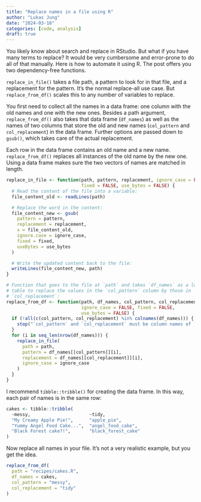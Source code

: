 ```yaml
---
title: "Replace names in a file using R"
author: "Lukas Jung"
date: "2024-03-18"
categories: [code, analysis]
draft: true
---
```


You likely know about search and replace in RStudio. But what if you have many terms to replace? It would be very cumbersome and error-prone to do all of that manually. Here is how to automate it using R. The post offers you two dependency-free functions.

`replace_in_file()` takes a file path, a pattern to look for in that file, and a replacement for the pattern. It's the normal replace-all use case. But `replace_from_df()` scales this to any number of variables to replace.

You first need to collect all the names in a data frame: one column with the old names and one with the new ones. Besides a path argument, `replace_from_df()` also takes that data frame (`df_names`) as well as the names of two columns that store the old and new names (`col_pattern` and `col_replacement`) in the data frame. Further options are passed down to `gsub()`, which takes care of the actual replacement.

Each row in the data frame contains an old name and a new name. `replace_from_df()` replaces all instances of the old name by the new one. Using a data frame makes sure the two vectors of names are matched in length.

```r
replace_in_file <- function(path, pattern, replacement, ignore_case = FALSE,
                            fixed = FALSE, use_bytes = FALSE) {
  # Read the content of the file into a variable:
  file_content_old <- readLines(path)

  # Replace the word in the content:
  file_content_new <- gsub(
    pattern = pattern,
    replacement = replacement,
    x = file_content_old,
    ignore.case = ignore_case,
    fixed = fixed,
    useBytes = use_bytes
  )

  # Write the updated content back to the file:
  writeLines(file_content_new, path)
}

# Function that goes to the file at `path` and takes `df_names` as a lookup
# table to replace the values in the `col_pattern` column by those in
# `col_replacement`:
replace_from_df <- function(path, df_names, col_pattern, col_replacement,
                            ignore_case = FALSE, fixed = FALSE,
                            use_bytes = FALSE) {
  if (!all(c(col_pattern, col_replacement) %in% colnames(df_names))) {
    stop("`col_pattern` and `col_replacement` must be column names of `df_names`.")
  }
  for (i in seq_len(nrow(df_names))) {
    replace_in_file(
      path = path,
      pattern = df_names[[col_pattern]][i],
      replacement = df_names[[col_replacement]][i],
      ignore_case = ignore_case
    )
  }
}
```

I recommend `tibble::tribble()` for creating the data frame. In this way, each pair of names is in the same row:

```r
cakes <- tibble::tribble(
  ~messy,                      ~tidy,
  "My Creamy Apple Pie!",      "apple_pie",
  "Yummy Angel Food Cake...",  "angel_food_cake",
  "Black Forest cake?!",       "black_forest_cake"
)
```

Now replace all names in your file. It's not a very realistic example, but you get the idea.

```r
replace_from_df(
  path = "recipes/cakes.R",
  df_names = cakes,
  col_pattern = "messy",
  col_replacement = "tidy"
)
```
